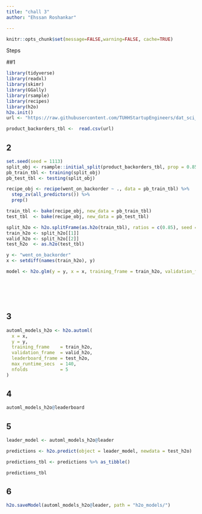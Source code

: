 ```yaml
---
title: "chall 3"
author: "Ehssan Roshankar"

---
```


```r
knitr::opts_chunk$set(message=FALSE,warning=FALSE, cache=TRUE)
```

Steps

##1

```r
library(tidyverse)
library(readxl)
library(skimr)
library(GGally)
library(rsample)
library(recipes)
library(h2o)
h2o.init()
url <- "https://raw.githubusercontent.com/TUHHStartupEngineers/dat_sci_ss20/master/10/product_backorders.csv"

product_backorders_tbl <-  read.csv(url)

```

## 2

```r

set.seed(seed = 1113)
split_obj <- rsample::initial_split(product_backorders_tbl, prop = 0.85)
pb_train_tbl <- training(split_obj)
pb_test_tbl <- testing(split_obj)

recipe_obj <- recipe(went_on_backorder ~ ., data = pb_train_tbl) %>% 
  step_zv(all_predictors()) %>% 
  prep()

train_tbl <- bake(recipe_obj, new_data = pb_train_tbl)
test_tbl  <- bake(recipe_obj, new_data = pb_test_tbl)

split_h2o <- h2o.splitFrame(as.h2o(train_tbl), ratios = c(0.85), seed = 1234)
train_h2o <- split_h2o[[1]]
valid_h2o <- split_h2o[[2]]
test_h2o  <- as.h2o(test_tbl)

y <- "went_on_backorder"
x <- setdiff(names(train_h2o), y)

model <- h2o.glm(y = y, x = x, training_frame = train_h2o, validation_frame = valid_h2o)







```


## 3

```r
automl_models_h2o <- h2o.automl(
  x = x,
  y = y,
  training_frame    = train_h2o,
  validation_frame  = valid_h2o,
  leaderboard_frame = test_h2o,
  max_runtime_secs  = 140,
  nfolds            = 5 
)

```


## 4

```r
automl_models_h2o@leaderboard

```


## 5
```r

leader_model <- automl_models_h2o@leader

predictions <- h2o.predict(object = leader_model, newdata = test_h2o)

predictions_tbl <- predictions %>% as_tibble()

predictions_tbl

```
## 6


```r

h2o.saveModel(automl_models_h2o@leader, path = "h2o_models/")
```